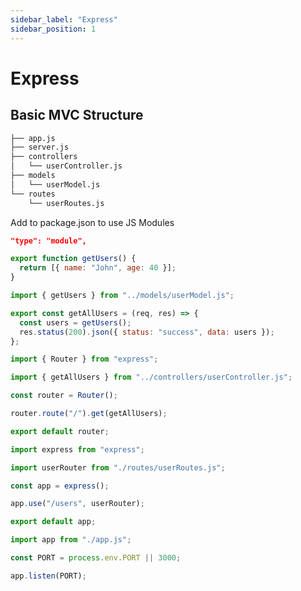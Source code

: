 ```yaml
---
sidebar_label: "Express"
sidebar_position: 1
---
```



# Express

## Basic MVC Structure

```bash
├── app.js
├── server.js
├── controllers
│   └── userController.js
├── models
│   └── userModel.js
└── routes
    └── userRoutes.js
```

Add to package.json to use JS Modules

```json
"type": "module",
```

<Tabs>
<TabItem value="userModel.js" label="userModel.js">

```js
export function getUsers() {
  return [{ name: "John", age: 40 }];
}
```

</TabItem>

<TabItem value="userController.js" label="userController.js">

```js
import { getUsers } from "../models/userModel.js";

export const getAllUsers = (req, res) => {
  const users = getUsers();
  res.status(200).json({ status: "success", data: users });
};
```

</TabItem>

<TabItem value="userRoutes.js" label="userRoutes.js">

```js
import { Router } from "express";

import { getAllUsers } from "../controllers/userController.js";

const router = Router();

router.route("/").get(getAllUsers);

export default router;
```

</TabItem>

<TabItem value="app.js" label="app.js">

```js
import express from "express";

import userRouter from "./routes/userRoutes.js";

const app = express();

app.use("/users", userRouter);

export default app;
```

</TabItem>

<TabItem value="server.js" label="server.js">

```js
import app from "./app.js";

const PORT = process.env.PORT || 3000;

app.listen(PORT);
```

</TabItem>
</Tabs>
